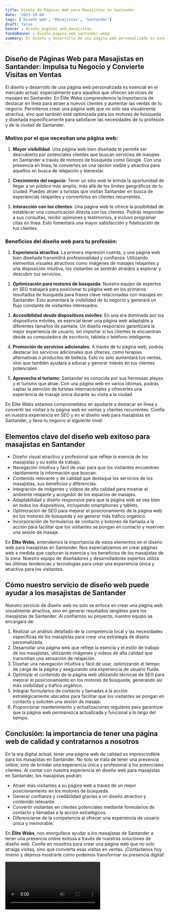 ```yaml
---
title: Diseño de Páginas Web para Masajistas en Santander
date: '2023-10-04'
tags: ['Diseño web', 'Masajistas', 'Santander']
draft: false
banner : diseño_paginas_web_masajistas
fondoBanner : diseño_pagina_web_santander.webp
summary: El diseño y desarrollo de una página web personalizada es esencial en el mercado actual, especialmente para aquellos que ofrecen servicios de masajes en Santander. En Élite Webs comprendemos la importancia de destacar en línea para atraer a nuevos clientes y aumentar las ventas de tu negocio. Permítenos crear una página web que no solo sea visualmente atractiva, sino que también esté optimizada para los motores de búsqueda y diseñada específicamente para satisfacer las necesidades de tu profesión y de la ciudad de Santander.
---
```


## Diseño de Páginas Web para Masajistas en Santander: Impulsa tu Negocio y Convierte Visitas en Ventas

El diseño y desarrollo de una página web personalizada es esencial en el mercado actual, especialmente para aquellos que ofrecen servicios de masajes en Santander. En Élite Webs comprendemos la importancia de destacar en línea para atraer a nuevos clientes y aumentar las ventas de tu negocio. Permítenos crear una página web que no solo sea visualmente atractiva, sino que también esté optimizada para los motores de búsqueda y diseñada específicamente para satisfacer las necesidades de tu profesión y de la ciudad de Santander.

### Motivo por el que necesitan una página web:

1. **Mayor visibilidad**: Una página web bien diseñada te permite ser descubierto por potenciales clientes que buscan servicios de masajes en Santander a través de motores de búsqueda como Google. Con una presencia en línea, te conviertes en una opción visible y atractiva para aquellos en busca de relajación y bienestar.

2. **Crecimiento del negocio**: Tener un sitio web te brinda la oportunidad de llegar a un público más amplio, más allá de los límites geográficos de tu ciudad. Puedes atraer a turistas que visitan Santander en busca de experiencias relajantes y convertirlos en clientes recurrentes.

3. **Interacción con los clientes**: Una página web te ofrece la posibilidad de establecer una comunicación directa con tus clientes. Podrás responder a sus consultas, recibir opiniones y testimonios, e incluso programar citas en línea. Esto fomentará una mayor satisfacción y fidelización de tus clientes.

### Beneficios del diseño web para tu profesión:

1. **Experiencia atractiva**: La primera impresión cuenta, y una página web bien diseñada transmitirá profesionalidad y confianza. Utilizando elementos visuales atractivos como imágenes de masajes relajantes y una disposición intuitiva, los visitantes se sentirán atraídos a explorar y descubrir tus servicios.

2. **Optimización para motores de búsqueda**: Nuestro equipo de expertos en SEO trabajará para posicionar tu página web en los primeros resultados de búsqueda para frases clave relacionadas con masajes en Santander. Esto aumentará la visibilidad de tu negocio y generará un flujo constante de visitantes interesados.

3. **Accesibilidad desde dispositivos móviles**: En una era dominada por los dispositivos móviles, es esencial tener una página web adaptable a diferentes tamaños de pantalla. Un diseño responsivo garantizará la mejor experiencia de usuario, sin importar si tus clientes te encuentran desde su computadora de escritorio, tableta o teléfono inteligente.

4. **Promoción de servicios adicionales**: A través de tu página web, podrás destacar los servicios adicionales que ofreces, como terapias alternativas o productos de belleza. Esto no solo aumentará tus ventas, sino que también ayudará a educar y generar interés en tus clientes potenciales.

5. **Aprovecha el turismo**: Santander es conocida por sus hermosas playas y el turismo que atrae. Con una página web en varios idiomas, podrás captar la atención de turistas internacionales y ofrecerles una experiencia de masaje única durante su visita a la ciudad.

En Élite Webs estamos comprometidos en ayudarte a destacar en línea y convertir las visitas a tu página web en ventas y clientes recurrentes. Confía en nuestra experiencia en SEO y en el diseño web para masajistas en Santander, y lleva tu negocio al siguiente nivel.

<GifSeo />

<Cta />

## Elementos clave del diseño web exitoso para masajistas en Santander

- Diseño visual atractivo y profesional que refleje la esencia de los masajistas y su estilo de trabajo.
- Navegación intuitiva y fácil de usar para que los visitantes encuentren rápidamente la información que buscan.
- Contenido relevante y de calidad que destaque los servicios de los masajistas, sus beneficios y diferencias.
- Integración de imágenes y videos de alta calidad para mostrar el ambiente relajante y acogedor de los espacios de masajes.
- Adaptabilidad y diseño responsive para que la página web se vea bien en todos los dispositivos, incluyendo smartphones y tablets.
- Optimización de SEO para mejorar el posicionamiento de la página web en los motores de búsqueda y así generar más tráfico orgánico.
- Incorporación de formularios de contacto y botones de llamada a la acción para facilitar que los visitantes se pongan en contacto y reserven una sesión de masaje.

En **Élite Webs**, entendemos la importancia de estos elementos en el diseño web para masajistas en Santander. Nos especializamos en crear páginas web a medida que capturan la esencia y los beneficios de los masajistas de la zona. Nuestro equipo de diseñadores y desarrolladores expertos utiliza las últimas tendencias y tecnologías para crear una experiencia única y atractiva para los visitantes.

## Cómo nuestro servicio de diseño web puede ayudar a los masajistas de Santander

Nuestro servicio de diseño web no solo se enfoca en crear una página web visualmente atractiva, sino en generar resultados tangibles para los masajistas de Santander. Al confiarnos su proyecto, nuestro equipo se encargará de:

1. Realizar un análisis detallado de la competencia local y las necesidades específicas de los masajistas para crear una estrategia de diseño personalizada.
2. Desarrollar una página web que refleje la esencia y el estilo de trabajo de los masajistas, utilizando imágenes y videos de alta calidad que transmitan una sensación de relajación.
3. Diseñar una navegación intuitiva y fácil de usar, optimizando el tiempo de carga de la página y asegurando una experiencia de usuario fluida.
4. Optimizar el contenido de la página web utilizando técnicas de SEO para mejorar el posicionamiento en los motores de búsqueda, generando así más visibilidad y tráfico orgánico.
5. Integrar formularios de contacto y llamadas a la acción estratégicamente ubicados para facilitar que los visitantes se pongan en contacto y soliciten una sesión de masaje.
6. Proporcionar mantenimiento y actualizaciones regulares para garantizar que la página web permanezca actualizada y funcional a lo largo del tiempo.

## Conclusión: la importancia de tener una página web de calidad y contratarnos a nosotros

En la era digital actual, tener una página web de calidad es imprescindible para los masajistas en Santander. No solo se trata de tener una presencia online, sino de brindar una experiencia única y profesional a los potenciales clientes. Al contar con nuestra experiencia en diseño web para masajistas en Santander, los masajistas podrán:

- Atraer más visitantes a su página web a través de un mejor posicionamiento en los motores de búsqueda.
- Generar confianza y credibilidad gracias a un diseño atractivo y contenido relevante.
- Convertir visitantes en clientes potenciales mediante formularios de contacto y llamadas a la acción estratégicos.
- Diferenciarse de la competencia al ofrecer una experiencia de usuario única y memorable.

En **Élite Webs**, nos enorgullece ayudar a los masajistas de Santander a tener una presencia online exitosa a través de nuestras soluciones de diseño web. Confíe en nosotros para crear una página web que no solo atraiga visitas, sino que convierta esas visitas en ventas. ¡Contáctenos hoy mismo y déjenos mostrarle cómo podemos transformar su presencia digital!

<Video />

<CtaBot job='Masajistas' city='Santander'/>

<Gmaps query='Santander+españa+maps' />